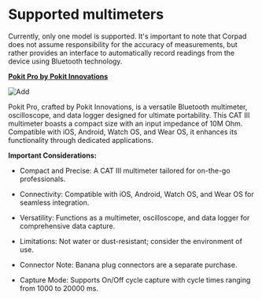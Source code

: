 
# Supported multimeters

Currently, only one model is supported. It's important to note that Corpad does not assume responsibility for the accuracy of measurements, but rather provides an interface to automatically record readings from the device using Bluetooth technology.

[**Pokit Pro by Pokit Innovations**](https://shop.pokitmeter.com/en-ca/products/pokit-pro)

<ImageView>
  <Image src="/images/multimeter/9.2.png" alt="Add" width={300} height={300} />
</ImageView>

Pokit Pro, crafted by Pokit Innovations, is a versatile Bluetooth multimeter, oscilloscope, and data logger designed for ultimate portability. This CAT III multimeter boasts a compact size with an input impedance of 10M Ohm. Compatible with iOS, Android, Watch OS, and Wear OS, it enhances its functionality through dedicated applications.

**Important Considerations:**

- Compact and Precise: A CAT III multimeter tailored for on-the-go professionals.

- Connectivity: Compatible with iOS, Android, Watch OS, and Wear OS for seamless integration.

- Versatility: Functions as a multimeter, oscilloscope, and data logger for comprehensive data capture.

- Limitations: Not water or dust-resistant; consider the environment of use.

- Connector Note: Banana plug connectors are a separate purchase.

- Capture Mode: Supports On/Off cycle capture with cycle times ranging from 1000 to 20000 ms.
